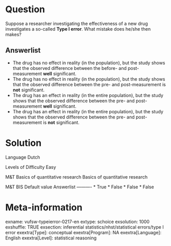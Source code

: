 Question
========
Suppose a researcher investigating the effectiveness of a new drug investigates a so-called **Type I error**. What mistake does he/she then makes?

Answerlist
----------
* The drug has no effect in reality (in the population), but the study shows that the observed difference between the before- and post-measurement **well** significant.
* The drug has no effect in reality (in the population), but the study shows that the observed difference between the pre- and post-measurement is **not** significant.
* The drug has an effect in reality (in the entire population), but the study shows that the observed difference between the pre- and post-measurement **well** significant.
* The drug has an effect in reality (in the entire population), but the study shows that the observed difference between the pre- and post-measurement is **not** significant.

Solution
========

Language Dutch

Levels of Difficulty Easy

M&T Basics of quantitative research Basics of quantitative research

M&T BIS Default value
Answerlist
----------
* True
* False
* False
* False

Meta-information
================
exname: vufsw-typeierror-0217-en
extype: schoice
exsolution: 1000
exshuffle: TRUE
exsection: inferential statistics/nhst/statistical errors/type I error
exextra[Type]: conceptual
exextra[Program]: NA
exextra[Language]: English
exextra[Level]: statistical reasoning

